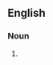 {{also|taste buds}}

==English==

===Noun===
{{head|en|noun form}}

# {{plural of|tastebud|lang=en}}